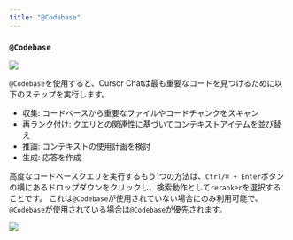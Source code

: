 ```yaml
---
title: "@Codebase"
---
```


### `@Codebase`

<Frame>
<img src="/images/chat/@codebase.png" />
</Frame>

`@Codebase`を使用すると、Cursor Chatは最も重要なコードを見つけるために以下のステップを実行します。

- 収集: コードベースから重要なファイルやコードチャンクをスキャン
- 再ランク付け: クエリとの関連性に基づいてコンテキストアイテムを並び替え
- 推論: コンテキストの使用計画を検討
- 生成: 応答を作成

高度なコードベースクエリを実行するもう1つの方法は、`Ctrl/⌘ + Enter`ボタンの横にあるドロップダウンをクリックし、検索動作として`reranker`を選択することです。
これは`@Codebase`が使用されていない場合にのみ利用可能で、`@Codebase`が使用されている場合は`@Codebase`が優先されます。

<Frame>
<img src="/images/chat/codebase-dropdown.png" />
</Frame>
